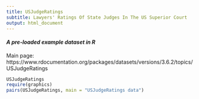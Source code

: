 ```yaml
---
title: USJudgeRatings
subtitle: Lawyers' Ratings Of State Judges In The US Superior Court
output: html_document
---
```


#### *A pre-loaded example dataset in R*
Main page: https://www.rdocumentation.org/packages/datasets/versions/3.6.2/topics/USJudgeRatings

```r
USJudgeRatings
require(graphics)
pairs(USJudgeRatings, main = "USJudgeRatings data")
```
